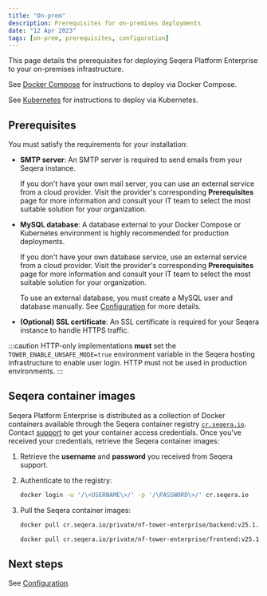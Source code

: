 ```yaml
---
title: "On-prem"
description: Prerequisites for on-premises deployments
date: "12 Apr 2023"
tags: [on-prem, prerequisites, configuration]
---
```


This page details the prerequisites for deploying Seqera Platform Enterprise to your on-premises infrastructure.

See [Docker Compose](../docker-compose.mdx) for instructions to deploy via Docker Compose.

See [Kubernetes](../kubernetes.mdx) for instructions to deploy via Kubernetes.

## Prerequisites

You must satisfy the requirements for your installation:

- **SMTP server**: An SMTP server is required to send emails from your Seqera instance.

  If you don't have your own mail server, you can use an external service from a cloud provider. Visit the provider's corresponding **Prerequisites** page for more information and consult your IT team to select the most suitable solution for your organization.

- **MySQL database**: A database external to your Docker Compose or Kubernetes environment is highly recommended for production deployments. 

  If you don't have your own database service, use an external service from a cloud provider. Visit the provider's corresponding **Prerequisites** page for more information and consult your IT team to select the most suitable solution for your organization.

  To use an external database, you must create a MySQL user and database manually. See [Configuration](../configuration/overview.mdx#seqera-and-redis-databases) for more details.

- **(Optional) SSL certificate**: An SSL certificate is required for your Seqera instance to handle HTTPS traffic.

:::caution
HTTP-only implementations **must** set the `TOWER_ENABLE_UNSAFE_MODE=true` environment variable in the Seqera hosting infrastructure to enable user login. HTTP must not be used in production environments.
:::

## Seqera container images

Seqera Platform Enterprise is distributed as a collection of Docker containers available through the Seqera
container registry [`cr.seqera.io`](https://cr.seqera.io). Contact [support](https://support.seqera.io) to get your container access credentials. Once you've received your credentials, retrieve the Seqera container images:

1. Retrieve the **username** and **password** you received from Seqera support.

2. Authenticate to the registry:

   ```bash
   docker login -u '/\<USERNAME\>/' -p '/\PASSWORD\>/' cr.seqera.io
   ```

3. Pull the Seqera container images:

   ```bash
   docker pull cr.seqera.io/private/nf-tower-enterprise/backend:v25.1.1

   docker pull cr.seqera.io/private/nf-tower-enterprise/frontend:v25.1.1
   ```

## Next steps

See [Configuration](../configuration/overview.mdx).
